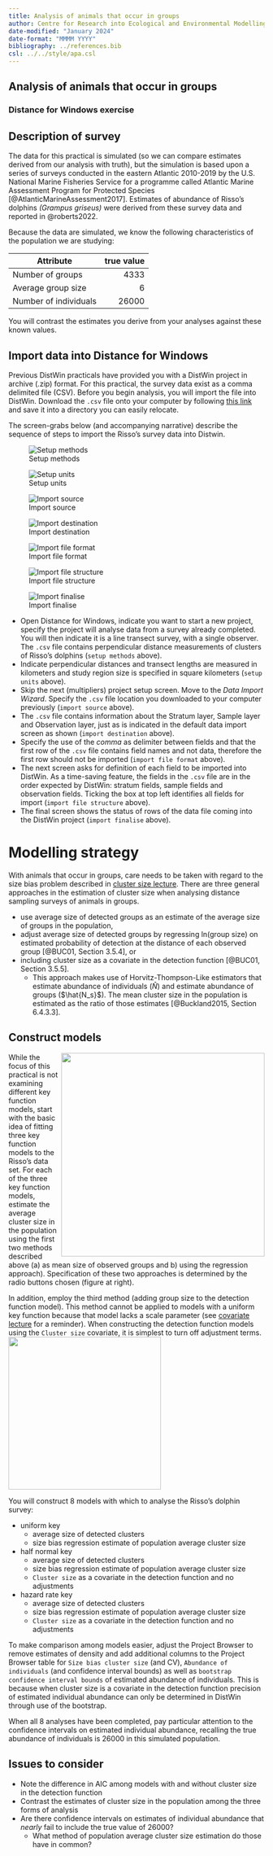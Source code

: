 ```yaml
---
title: Analysis of animals that occur in groups
author: Centre for Research into Ecological and Environmental Modelling <br> **University of St Andrews**
date-modified: "January 2024"
date-format: "MMMM YYYY"
bibliography: ../references.bib
csl: ../../style/apa.csl
---
```


:::{.callout-warning collapse=false appearance='default' icon=true}
# Analysis of animals that occur in groups
### Distance for Windows exercise
:::

## Description of survey

The data for this practical is simulated (so we can compare estimates derived from our analysis with truth), but the simulation is based upon a series of surveys conducted in the eastern Atlantic 2010-2019 by the U.S. National Marine Fisheries Service for a programme called Atlantic Marine Assessment Program for Protected Species [@AtlanticMarineAssessment2017].  Estimates of abundance of Risso's dolphins *(Grampus griseus)* were derived from these survey data and reported in @roberts2022.

Because the data are simulated, we know the following characteristics of the population we are studying:

| Attribute | true value |
| --------- | ----------:|
| Number of groups | 4333 |
| Average group size | 6 |
| Number of individuals | 26000 |

You will contrast the estimates you derive from your analyses against these known values.

## Import data into Distance for Windows

Previous DistWin practicals have provided you with a DistWin project in archive (.zip) format. For this practical, the survey data exist as a comma delimited file (CSV). Before you begin analysis, you will import the file into DistWin. Download the `.csv` file onto your computer by following  [this link](../R-prac/Risso_survey.csv) and save it into a directory you can easily relocate.

The screen-grabs below (and accompanying narrative) describe the sequence of steps to import the Risso's survey data into Distwin.

::: {layout-nrow=4}
![Setup methods](importsurvey.png)

![Setup units](importunits.png)


![Import source](importsource.png)

![Import destination](importwhat.png)

![Import file format](importfields.png)

![Import file structure](importorder.png)

![Import finalise](importfinal.png)
:::

- Open Distance for Windows, indicate you want to start a new project, specify the project will analyse data from a survey already completed. You will then indicate it is a line transect survey, with a single observer. The `.csv` file contains perpendicular distance measurements of clusters of Risso's dolphins (`setup methods` above).
- Indicate perpendicular distances and transect lengths are measured in kilometers and study region size is specified in square kilometers (`setup units` above).
- Skip the next (multipliers) project setup screen. Move to the *Data Import Wizard*. Specify the `.csv` file location you downloaded to your computer previously (`import source` above).
- The `.csv` file contains information about the Stratum layer, Sample layer and Observation layer, just as is indicated in the default data import screen as shown (`import destination` above).
- Specify the use of the *comma* as delimiter between fields and that the first row of the `.csv` file contains field names and not data, therefore the first row should not be imported (`import file format` above).
- The next screen asks for definition of each field to be imported into DistWin. As a time-saving feature, the fields in the `.csv` file are in the order expected by DistWin: stratum fields, sample fields and observation fields. Ticking the box at top left identifies all fields for import (`import file structure` above).
- The final screen shows the status of rows of the data file coming into the DistWin project (`import finalise` above).

# Modelling strategy

With animals that occur in groups, care needs to be taken with regard to the size bias problem described in [cluster size lecture](../Mod9-2023-clusters.pdf). There are three general approaches in the estimation of cluster size when analysing distance sampling surveys of animals in groups.

- use average size of detected groups as an estimate of the average size of groups in the population,
- adjust average size of detected groups by regressing ln(group size) on estimated  probability of detection at the distance of each observed group [@BUC01, Section 3.5.4], or
- including cluster size as a covariate in the detection function [@BUC01, Section 3.5.5].
  - This approach makes use of Horvitz-Thompson-Like estimators that estimate abundance of individuals ($\hat{N}$) and estimate abundance of groups ($\hat{N_s}$). The mean cluster size in the population is estimated as the ratio of those estimates [@Buckland2015, Section 6.4.3.3].
  
## Construct models 

<img src="twogroupsizes.png" align="right" width=400px>
While the focus of this practical is not examining different key function models, start with the basic idea of fitting three key function models to the Risso's data set. For each of the three key function models, estimate the average cluster size in the population using the first two methods described above (a) as mean size of observed groups and b) using the regression approach). Specification of these two approaches is determined by the radio buttons chosen (figure at right). 

In addition, employ the third method (adding group size to the detection function model). This method cannot be applied to models with a uniform key function because that model lacks a scale parameter (see [covariate lecture](../../08-covariates/Mod8-2023-covariates.pdf) for a reminder). When constructing the detection function models using the `Cluster size` covariate, it is simplest to turn off adjustment terms. <img src="noadjustments.png" width=300px>

You will construct 8 models with which to analyse the Risso's dolphin survey:

- uniform key
  - average size of detected clusters
  - size bias regression estimate of population average cluster size
- half normal key
  - average size of detected clusters
  - size bias regression estimate of population average cluster size
  - `Cluster size` as a covariate in the detection function and no adjustments
- hazard rate key
  - average size of detected clusters
  - size bias regression estimate of population average cluster size
  - `Cluster size` as a covariate in the detection function and no adjustments

To make comparison among models easier, adjust the Project Browser to remove estimates of density and add additional columns to the Project Browser table for `Size bias cluster size` (and CV), `Abundance of individuals` (and confidence interval bounds) as well as `bootstrap confidence interval bounds` of estimated abundance of individuals. This is because when cluster size is a covariate in the detection function precision of estimated individual abundance can only be determined in DistWin through use of the bootstrap.

When all 8 analyses have been completed, pay particular attention to the confidence intervals on estimated individual abundance, recalling the true abundance of individuals is 26000 in this simulated population.

:::{.callout-important collapse=false appearance='default' icon=true}
## Issues to consider
- Note the difference in AIC among models with and without cluster size in the detection function
- Contrast the estimates of cluster size in the population among the three forms of analysis
- Are there confidence intervals on estimates of individual abundance that *nearly* fail to include the true value of 26000?
  - What method of population average cluster size estimation do those have in common?
:::

